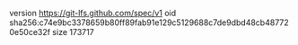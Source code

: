 version https://git-lfs.github.com/spec/v1
oid sha256:c74e9bc3378659b80ff89fab91e129c5129688c7de9dbd48cb487720e50ce32f
size 173717
